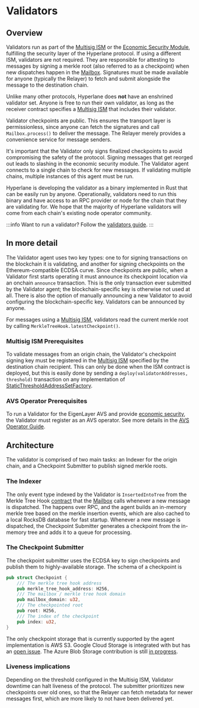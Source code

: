 # Validators

## Overview

Validators run as part of the [Multisig ISM](../ISM/multisig-ISM.mdx) or the [Economic Security Module](../economic-security/economic-security.mdx), fulfilling the security layer of the Hyperlane protocol. If using a different ISM, validators are not required. They are responsible for attesting to messages by signing a merkle root (also referred to as a checkpoint) when new dispatches happen in the [Mailbox](../mailbox.mdx). Signatures must be made available for anyone (typically the Relayer) to fetch and submit alongside the message to the destination chain.

Unlike many other protocols, Hyperlane does **not** have an enshrined validator set. Anyone is free to run their own validator, as long as the receiver contract specifies a [Multisig ISM](../ISM/multisig-ISM.mdx) that includes their validator.

Validator checkpoints are public. This ensures the transport layer is permissionless, since anyone can fetch the signatures and call `Mailbox.process()` to deliver the message. The Relayer merely provides a convenience service for message senders.

It's important that the Validator only signs finalized checkpoints to avoid compromising the safety of the protocol. Signing messages that get reorged out leads to slashing in the economic security module. The Validator agent connects to a single chain to check for new messages. If validating multiple chains, multiple instances of this agent must be run. 

Hyperlane is developing the validator as a binary implemented in Rust that can be easily run by anyone. Operationally, validators need to run this binary and have access to an RPC provider or node for the chain that they are validating for. We hope that the majority of Hyperlane validators will come from each chain's existing node operator community.

:::info
Want to run a validator? Follow the [validators guide](../../operate/validators/run-validators.mdx).
:::

## In more detail

The Validator agent uses two key types: one to for signing transactions on the blockchain it is validating, and another for signing checkpoints on the Ethereum-compatible ECDSA curve. Since checkpoints are public, when a Validator first starts operating it must announce its checkpoint location via an onchain `announce` transaction. This is the only transaction ever submitted by the Validator agent; the blockchain-specific key is otherwise not used at all. There is also the option of manually announcing a new Validator to avoid configuring the blockchain-specific key. Validators can be announced by anyone.

For messages using a [Multisig ISM](../../reference/ISM/multisig-ISM-interface.mdx), validators read the current merkle root by calling `MerkleTreeHook.latestCheckpoint()`.

### Multisig ISM Prerequisites
To validate messages from an origin chain, the Validator's checkpoint signing key must be registered in the [Multisig ISM](../../reference/ISM/multisig-ISM-interface.mdx) specified by the destination chain recipient. This can only be done when the ISM contract is deployed, but this is easily done by sending a `deploy(validatorAddresses, threshold)` transaction on any implementation of [StaticThresholdAddressSetFactory](https://github.com/hyperlane-xyz/hyperlane-monorepo/blob/be4617b18ba638e0ef5a5326614bc4f8c58d25f9/solidity/contracts/libs/StaticAddressSetFactory.sol#L10).

### AVS Operator Prerequisites
To run a Validator for the EigenLayer AVS and provide [economic security](../economic-security/economic-security.mdx), the Validator must register as an AVS operator. See more details in the [AVS Operator Guide](../../guides/avs-operator-guide.mdx).

## Architecture

The validator is comprised of two main tasks: an Indexer for the origin chain, and a Checkpoint Submitter to publish signed merkle roots.

### The Indexer
The only event type indexed by the Validator is `InsertedIntoTree` from the Merkle Tree Hook [contract](https://github.com/hyperlane-xyz/hyperlane-monorepo/blob/be4617b18ba638e0ef5a5326614bc4f8c58d25f9/solidity/contracts/hooks/MerkleTreeHook.sol#L32) that the [Mailbox](../mailbox.mdx) calls whenever a new message is dispatched. The happens over RPC, and the agent builds an in-memory merkle tree based on the merkle insertion events, which are also cached to a local RocksDB database for fast startup. Whenever a new message is dispatched, the Checkpoint Submitter generates a checkpoint from the in-memory tree and adds it to a queue for processing.

### The Checkpoint Submitter
The checkpoint submitter uses the ECDSA key to sign checkpoints and publish them to highly-available storage. The schema of a checkpoint is
```rust
pub struct Checkpoint {
    /// The merkle tree hook address
    pub merkle_tree_hook_address: H256,
    /// The mailbox / merkle tree hook domain
    pub mailbox_domain: u32,
    /// The checkpointed root
    pub root: H256,
    /// The index of the checkpoint
    pub index: u32,
}
```

The only checkpoint storage that is currently supported by the agent implementation is AWS S3. Google Cloud Storage is integrated with but has an [open issue](https://github.com/hyperlane-xyz/hyperlane-monorepo/issues/4069). The Azure Blob Storage contribution is still [in progress](https://github.com/eigerco/hyperlane-monorepo/pull/2).

### Liveness implications

Depending on the threshold configured in the Multisig ISM, Validator downtime can halt liveness of the protocol. The submitter prioritizes new checkpoints over old ones, so that the Relayer can fetch metadata for newer messages first, which are more likely to not have been delivered yet. 